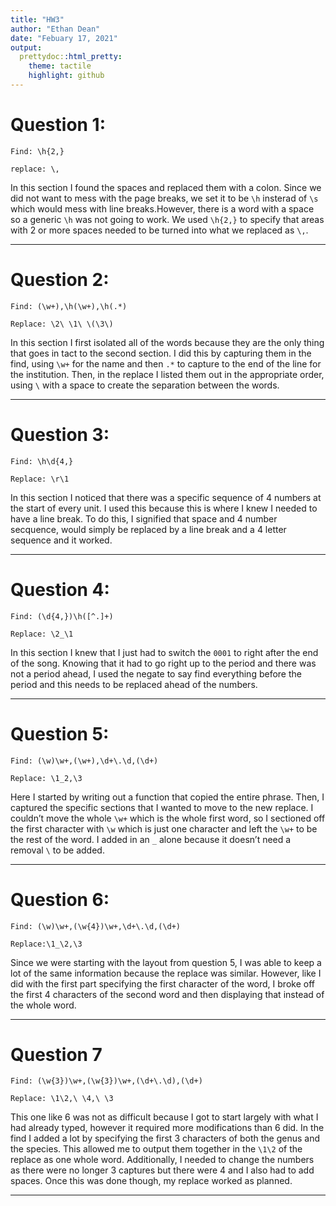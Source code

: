 ```yaml
---
title: "HW3"
author: "Ethan Dean"
date: "Febuary 17, 2021"
output:
  prettydoc::html_pretty:
    theme: tactile
    highlight: github
---
```


# Question 1:

```
Find: \h{2,}

replace: \,
```

In this section I found the spaces and replaced them with a colon. Since we did not want to mess with the page breaks, we set it to be `\h` insterad of `\s` which would mess with line breaks.However, there is a word with a space so a generic `\h` was not going to work. We used `\h{2,}` to specify that areas with 2 or more spaces needed to be turned into what we replaced as `\,`.

___

# Question 2:

```
Find: (\w+),\h(\w+),\h(.*)

Replace: \2\ \1\ \(\3\)
```

In this section I first isolated all of the words because they are the only thing that goes in tact to the second section. I did this by capturing them in the find, using `\w+` for the name and then `.*` to capture to the end of the line for the institution. Then, in the replace I listed them out in the appropriate order, using `\` with a space to create the separation between the words.

___

# Question 3:

```
Find: \h\d{4,}

Replace: \r\1
```
In this section I noticed that there was a specific sequence of 4 numbers at the start of every unit. I used this because this is where I knew I needed to have a line break. To do this, I signified that space and 4 number secquence, would simply be replaced by a line break and a 4 letter sequence and it worked.

___

# Question 4:

```
Find: (\d{4,})\h([^.]+)

Replace: \2_\1
```

In this section I knew that I just had to switch the `0001` to right after the end of the song. Knowing that it had to go right up to the period and there was not a period ahead, I used the negate to say find everything before the period and this needs to be replaced ahead of the numbers. 

___

# Question 5:

```
Find: (\w)\w+,(\w+),\d+\.\d,(\d+)

Replace: \1_2,\3
```

Here I started by writing out a function that copied the entire phrase. Then, I captured the specific sections that I wanted to move to the new replace. I couldn't move the whole `\w+` which is the whole first word, so I sectioned off the first character with `\w` which is just one character and left the `\w+` to be the rest of the word. I added in an `_` alone because it doesn't need a removal `\` to be added.

___

# Question 6:

```
Find: (\w)\w+,(\w{4})\w+,\d+\.\d,(\d+)

Replace:\1_\2,\3
```

Since we were starting with the layout from question 5, I was able to keep a lot of the same information because the replace was similar. However, like I did with the first part specifying the first character of the word, I broke off the first 4 characters of the second word and then displaying that instead of the whole word.

___

# Question 7

```
Find: (\w{3})\w+,(\w{3})\w+,(\d+\.\d),(\d+)

Replace: \1\2,\ \4,\ \3
```

This one like 6 was not as difficult because I got to start largely with what I had already typed, however it required more modifications than 6 did. In the find I added a lot by specifying the first 3 characters of both the genus and the species. This allowed me to output them together in the `\1\2` of the replace as one whole word. Additionally, I needed to change the numbers as there were no longer 3 captures but there were 4 and I also had to add spaces. Once this was done though, my replace worked as planned.

___
